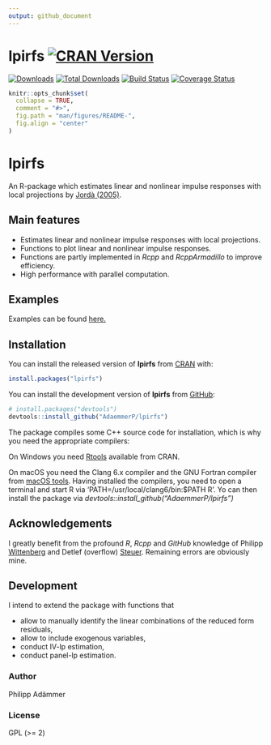 ```yaml
---
output: github_document
---
```


<!-- README.md is generated from README.Rmd. Please edit that file -->

# lpirfs [![CRAN Version](https://www.r-pkg.org/badges/version/lpirfs)](https://CRAN.R-project.org/package=lpirfs)
[![Downloads](https://cranlogs.r-pkg.org/badges/lpirfs)](https://CRAN.R-project.org/package=lpirfs)
[![Total Downloads](https://cranlogs.r-pkg.org/badges/grand-total/lpirfs?color=orange)](https://CRAN.R-project.org/package=lpirfs)
[![Build Status](https://travis-ci.com/AdaemmerP/lpirfs.svg)](https://travis-ci.com/AdaemmerP/lpirfs)
[![Coverage Status](https://codecov.io/gh/adaemmerp/lpirfs/graph/badge.svg)](https://codecov.io/github/adaemmerp/lpirfs?branch=master)

```r
knitr::opts_chunk$set(
  collapse = TRUE,
  comment = "#>",
  fig.path = "man/figures/README-",
  fig.align = "center"
)
```


# lpirfs
An R-package which estimates linear and nonlinear impulse responses
with local projections by [Jordà (2005)](https://www.aeaweb.org/articles?id=10.1257/0002828053828518).

## Main features

- Estimates linear and nonlinear impulse responses with local projections.
- Functions to plot linear and nonlinear impulse responses.
- Functions are partly implemented in *Rcpp* and *RcppArmadillo* to improve efficiency.
- High performance with parallel computation.



## Examples
Examples can be found [here.](https://adaemmerp.github.io/lpirfs/README_docs.html)


## Installation

You can install the released version of **lpirfs** from [CRAN](https://CRAN.R-project.org) with:

``` r
install.packages("lpirfs")
```

You can install the development version of **lpirfs** from [GitHub](https://github.com/):

``` r
# install.packages("devtools")
devtools::install_github("AdaemmerP/lpirfs")
```

The package compiles some C++ source code for installation, which is why you need the appropriate compilers:

On Windows you need [Rtools](https://cran.r-project.org/bin/windows/Rtools/) available from CRAN. 

On macOS you need the Clang 6.x compiler and the GNU Fortran compiler from [macOS tools](https://cran.r-project.org/bin/macosx/tools/).
Having installed the compilers, you need to open a terminal and start R via 'PATH=/usr/local/clang6/bin:$PATH R'. 
Yo can then install the package via *devtools::install_github("AdaemmerP/lpirfs")*


## Acknowledgements
I greatly benefit from the profound *R*, *Rcpp* and *GitHub* knowledge of Philipp [Wittenberg](https://github.com/wittenberg) and Detlef (overflow) [Steuer](https://github.com/dsteuer). Remaining errors are obviously mine. 

## Development
I intend to extend the package with functions that

* allow to manually identify the linear combinations of the reduced form residuals,
* allow to include exogenous variables,
* conduct IV-lp estimation,
* conduct panel-lp estimation.


### Author
Philipp Adämmer

### License

GPL (>= 2)
